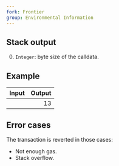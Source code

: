 ```yaml
---
fork: Frontier
group: Environmental Information
---
```


## Stack output

0. `Integer`: byte size of the calldata.

## Example

| Input | Output |
|------:|-------:|
|  | 13 |

## Error cases

The transaction is reverted in those cases:
- Not enough gas.
- Stack overflow.

